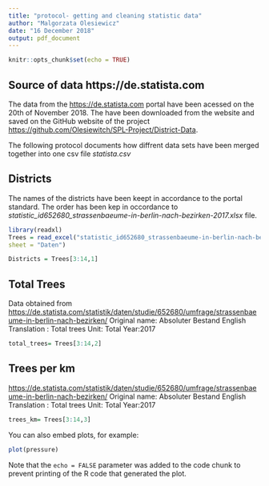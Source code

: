 ```yaml
---
title: "protocol- getting and cleaning statistic data"
author: "Malgorzata Olesiewicz"
date: "16 December 2018"
output: pdf_document
---
```


```r
knitr::opts_chunk$set(echo = TRUE)
```

## Source of data https://de.statista.com

The data from the <https://de.statista.com> portal have been acessed on the 20th of November 2018. The have been downloaded from the website and saved on the GitHub website of the project <https://github.com/Olesiewitch/SPL-Project/District-Data>. 

The following protocol documents how diffrent data sets have been merged together into one csv file *statista.csv*


## Districts 
The names of the districts have been keept in accordance to the portal standard. The order has been kep in occordance to *statistic_id652680_strassenbaeume-in-berlin-nach-bezirken-2017.xlsx* file.  

```r
library(readxl)
Trees = read_excel("statistic_id652680_strassenbaeume-in-berlin-nach-bezirken-2017.xlsx", 
sheet = "Daten")
```

```r
Districts = Trees[3:14,1] 
```

## Total Trees

Data obtained from 
<https://de.statista.com/statistik/daten/studie/652680/umfrage/strassenbaeume-in-berlin-nach-bezirken/> 
Original name: Absoluter Bestand
English Translation : Total trees
Unit: Total
Year:2017

```r
total_trees= Trees[3:14,2] 
```

## Trees per km

<https://de.statista.com/statistik/daten/studie/652680/umfrage/strassenbaeume-in-berlin-nach-bezirken/> 
Original name: Absoluter Bestand
English Translation : Total trees
Unit: Total
Year:2017

```r
trees_km= Trees[3:14,3] 
```

You can also embed plots, for example:

```r
plot(pressure)
```

Note that the `echo = FALSE` parameter was added to the code chunk to prevent printing of the R code that generated the plot.

